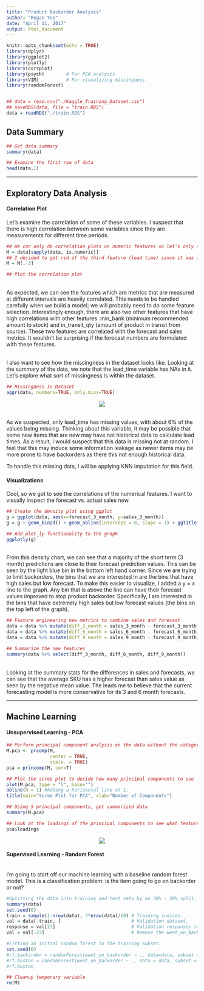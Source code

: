 ```yaml
---
title: "Product Backorder Analysis"
author: "Regan Yee"
date: "April 11, 2017"
output: html_document
---
```


```r
knitr::opts_chunk$set(echo = TRUE)
library(dplyr)
library(ggplot2)
library(plotly)
library(corrplot)
library(psych)        # For PCA analysis
library(VIM)          # For visualizing missingness
library(randomForest)


## data = read.csv("./Kaggle_Training_Dataset.csv")
## saveRDS(data, file = "train.RDS")
data = readRDS("./train.RDS")
```

## Data Summary

```r
## Get data summary
summary(data)

## Examine the first row of data
head(data,1)
```

---

## Exploratory Data Analysis

#### Correlation Plot


Let's examine the correlation of some of these variables. I suspect that there is high correlation between some variables
since they are measurements for different time periods.

```r
## We can only do correlation plots on numeric features so let's only select the numeric features.
M = data[sapply(data, is.numeric)]
## I decided to get rid of the third feature (lead time) since it was full of N/A's
M = M[,-3]

## Plot the correlation plot
```

<br/>
As expected, we can see the features which are metrics that are measured at different intervals are heavily correlated. This needs to be handled carefully when we build a model; we will probably need to do some feature selection. Interestingly enough, there are also two other features that have high correlations with other features: min_bank (minimum recommended amount to stock) and in_transit_qty (amount of product in transit from source). These two features are correlated with the forecast and sales metrics. It wouldn't be surprising if the forecast numbers are formulated with these features.
<br/>

<br/>
I also want to see how the missingness in the dataset looks like. Looking at the summary of the data, we note that the lead_time variable has NAs in it. Let's explore what sort of missingness is within the dataset.
<br/>

``` r
## Missingness in Dataset
aggr(data, numbers=TRUE, only.miss=TRUE)
```
<center> ![](./Graphs/missingness.png) </center>

<br/>
As we suspected, only lead_time has missing values, with about 6% of the values being missing. Thinking about this variable, it may be possible that some new items that are new may have not historical data to calculate lead times. As a result, I would suspect that this data is missing not at random. I feel that this may induce some information leakage as newer items may be more prone to have backorders as there this not enough historical data.

To handle this missing data, I will be applying KNN imputation for this field.
<br/>

#### Visualizations

Cool, so we got to see the correlations of the numerical features. I want to visually inspect the forecast vs. actual sales now.

```r
## Create the density plot using ggplot
g = ggplot(data, aes(x=forecast_3_month, y=sales_3_month))
g = g + geom_bin2d() + geom_abline(intercept = 0, slope = 1) + ggtitle("Density bin plot for Sales vs. Forecast (3 Month)")

## Add plot_ly functionality to the graph
ggplotly(g)
```

<br/>
From this density chart, we can see that a majority of the short term (3 month) predictions are close to their forecast prediction values. This can be seen by the light blue bin in the bottom left hand corner. Since we are trying to limit backorders, the bins that we are interested in are the bins that have high sales but low forecast. To make this easier to visualize, I added a y = x line to the graph. Any bin that is above the line can have their forecast values improved to stop product backorder. Specifically, I am interested in the bins that have extremely high sales but low forecast values (the bins on the top left of the graph).
<br/>

``` r
## Feature engineering new metrics to combine sales and forecast
data = data %>% mutate(diff_3_month = sales_3_month - forecast_3_month)
data = data %>% mutate(diff_6_month = sales_6_month - forecast_6_month)
data = data %>% mutate(diff_9_month = sales_9_month - forecast_9_month)

## Summarize the new features
summary(data %>% select(diff_3_month, diff_6_month, diff_9_month))
```

<br/>
Looking at the summary stats for the differences in sales and forecasts, we can see that the average SKU has a higher forecast than sales value as seen by the negative mean value. The leads me to believe that the current forecasting model is more conservative for its 3 and 6 month forecasts.
<br/>

---

## Machine Learning

#### Unsupervised Learning - PCA
```r
## Perform principal component analysis on the data without the categorical features
M.pca <- prcomp(M,
                center = TRUE,
                scale. = TRUE)
pca = princomp(M, cor=T)

## Plot the scree plot to decide how many principal components to use
plot(M.pca, type = "l", main="")
abline(h = 1) #Adding a horizontal line at 1.
title(main="Scree Plot for PCA", xlab="Number of Components")

## Using 5 principal components, get summarized data
summary(M.pca)

## Look at the loadings of the principal components to see what features significantly contributed to each.
pca$loadings
```

<center> ![](./Graphs/Scree.png) </center>

#### Supervised Learning - Random Forest
<br/>
I'm going to start off our machine learning with a baseline random forest model. This is a classification problem: is the item going to go on backorder or not?
<br/>

```r
#Splitting the data into training and test sets by an 70% - 30% split.
summary(data)
set.seed(0)
train = sample(1:nrow(data), 7*nrow(data)/10) # Training indices.
val = data[-train, ]                          # Validation dataset.
response = val[23]                            # Validation responses (went_on_backorder)
val = val[-23]                                # Remove the went_on_backorder column from the response dataset

#Fitting an initial random forest to the training subset.
set.seed(0)
#rf.backorder = randomForest(went_on_backorder ~ ., data=data, subset = train, importance = TRUE)
#rf.boston = randomForest(went_on_backorder ~ ., data = data, subset = train, importance = TRUE)
#rf.boston
```





```r
## Cleanup temporary variable
rm(M)
```